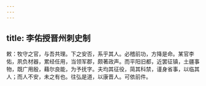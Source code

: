 ```yaml
---
---
---
```

title: 李佑授晋州刺史制
---



敕：牧守之官，与吾共理。下之安否，系乎其人。必稽前功，方降是命。某官李佑，夙负材器，累经任用，当领军郡，颇著政声。而平阳旧都，近罢征镇，土疆事物，既广用殷，藉尔良能，为予抚字。夫均其征役，简其科禁，谨身省事，以临其人；而人不安，未之有也。往弘是道，以康晋人。可依前件。